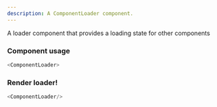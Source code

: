 ```yaml
---
description: A ComponentLoader component.
---
```



A loader component that provides a loading state for other components

### Component usage
```js
<ComponentLoader>
```

### Render loader!

```js live
<ComponentLoader/>
```
